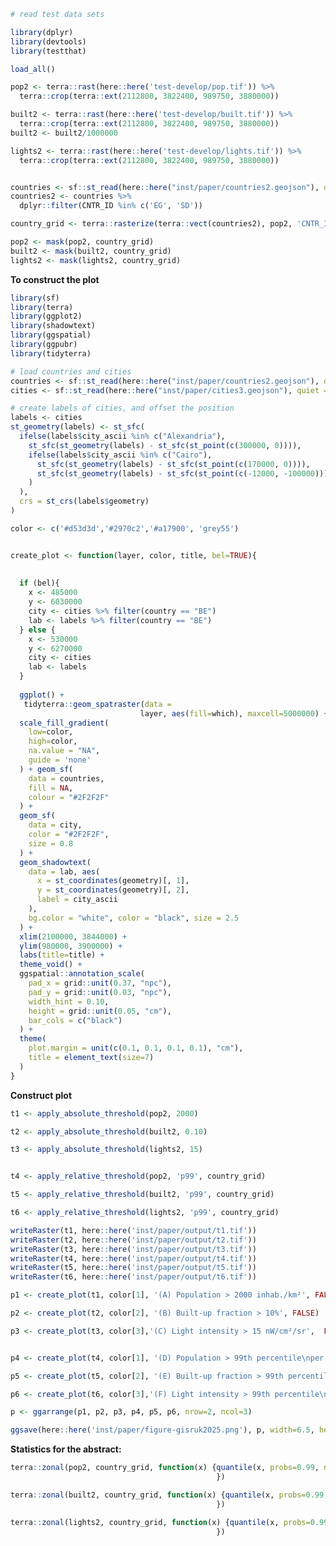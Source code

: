```r
# read test data sets

library(dplyr)
library(devtools)
library(testthat)

load_all()

pop2 <- terra::rast(here::here('test-develop/pop.tif')) %>% 
  terra::crop(terra::ext(2112800, 3822400, 989750, 3880000))

built2 <- terra::rast(here::here('test-develop/built.tif')) %>% 
  terra::crop(terra::ext(2112800, 3822400, 989750, 3880000))
built2 <- built2/1000000

lights2 <- terra::rast(here::here('test-develop/lights.tif')) %>% 
  terra::crop(terra::ext(2112800, 3822400, 989750, 3880000))


countries <- sf::st_read(here::here("inst/paper/countries2.geojson"), quiet = TRUE)
countries2 <- countries %>%
  dplyr::filter(CNTR_ID %in% c('EG', 'SD'))

country_grid <- terra::rasterize(terra::vect(countries2), pop2, 'CNTR_ID')

pop2 <- mask(pop2, country_grid)
built2 <- mask(built2, country_grid)
lights2 <- mask(lights2, country_grid)
```

**To construct the plot**

```r

library(sf)
library(terra)
library(ggplot2)
library(shadowtext)
library(ggspatial)
library(ggpubr)
library(tidyterra)

# load countries and cities
countries <- sf::st_read(here::here("inst/paper/countries2.geojson"), quiet = TRUE)
cities <- sf::st_read(here::here("inst/paper/cities3.geojson"), quiet = TRUE)

# create labels of cities, and offset the position
labels <- cities
st_geometry(labels) <- st_sfc(
  ifelse(labels$city_ascii %in% c("Alexandria"),
    st_sfc(st_geometry(labels) - st_sfc(st_point(c(300000, 0)))),
    ifelse(labels$city_ascii %in% c("Cairo"),
      st_sfc(st_geometry(labels) - st_sfc(st_point(c(170000, 0)))),
      st_sfc(st_geometry(labels) - st_sfc(st_point(c(-12000, -100000))))
    )
  ),
  crs = st_crs(labels$geometry)
)

color <- c('#d53d3d','#2970c2','#a17900', 'grey55')


create_plot <- function(layer, color, title, bel=TRUE){
  
  
  if (bel){
    x <- 485000
    y <- 6030000
    city <- cities %>% filter(country == "BE")
    lab <- labels %>% filter(country == "BE")
  } else {
    x <- 530000
    y <- 6270000
    city <- cities
    lab <- labels
  }
  
  ggplot() + 
   tidyterra::geom_spatraster(data = 
                             layer, aes(fill=which), maxcell=5000000) +
  scale_fill_gradient(
    low=color,
    high=color,
    na.value = "NA",
    guide = 'none'
  ) + geom_sf(
    data = countries,
    fill = NA,
    colour = "#2F2F2F"
  ) +
  geom_sf(
    data = city,
    color = "#2F2F2F",
    size = 0.8
  ) +
  geom_shadowtext(
    data = lab, aes(
      x = st_coordinates(geometry)[, 1],
      y = st_coordinates(geometry)[, 2],
      label = city_ascii
    ),
    bg.color = "white", color = "black", size = 2.5
  ) +
  xlim(2100000, 3844000) +
  ylim(980000, 3900000) +
  labs(title=title) +
  theme_void() +
  ggspatial::annotation_scale(
    pad_x = grid::unit(0.37, "npc"),
    pad_y = grid::unit(0.03, "npc"),
    width_hint = 0.10,
    height = grid::unit(0.05, "cm"),
    bar_cols = c("black")
  ) +
  theme(
    plot.margin = unit(c(0.1, 0.1, 0.1, 0.1), "cm"),
    title = element_text(size=7)
  ) 
}
```

**Construct plot**

```r
t1 <- apply_absolute_threshold(pop2, 2000)

t2 <- apply_absolute_threshold(built2, 0.10)

t3 <- apply_absolute_threshold(lights2, 15)


t4 <- apply_relative_threshold(pop2, 'p99', country_grid)

t5 <- apply_relative_threshold(built2, 'p99', country_grid)

t6 <- apply_relative_threshold(lights2, 'p99', country_grid)
```

```r

writeRaster(t1, here::here('inst/paper/output/t1.tif'))
writeRaster(t2, here::here('inst/paper/output/t2.tif'))
writeRaster(t3, here::here('inst/paper/output/t3.tif'))
writeRaster(t4, here::here('inst/paper/output/t4.tif'))
writeRaster(t5, here::here('inst/paper/output/t5.tif'))
writeRaster(t6, here::here('inst/paper/output/t6.tif'))

```

```r
p1 <- create_plot(t1, color[1], '(A) Population > 2000 inhab./km²', FALSE)

p2 <- create_plot(t2, color[2], '(B) Built-up fraction > 10%', FALSE)

p3 <- create_plot(t3, color[3],'(C) Light intensity > 15 nW/cm²/sr',  FALSE)


p4 <- create_plot(t4, color[1], '(D) Population > 99th percentile\nper country', FALSE)

p5 <- create_plot(t5, color[2], '(E) Built-up fraction > 99th percentile\nper country', FALSE)

p6 <- create_plot(t6, color[3],'(F) Light intensity > 99th percentile\nper country',  FALSE)

p <- ggarrange(p1, p2, p3, p4, p5, p6, nrow=2, ncol=3)
```

```r
ggsave(here::here('inst/paper/figure-gisruk2025.png'), p, width=6.5, height=6.5)
```

**Statistics for the abstract:**

```r
terra::zonal(pop2, country_grid, function(x) {quantile(x, probs=0.99, na.rm = TRUE)
                                              })
```

```r
terra::zonal(built2, country_grid, function(x) {quantile(x, probs=0.99, na.rm = TRUE)
                                              })
```

```r
terra::zonal(lights2, country_grid, function(x) {quantile(x, probs=0.99, na.rm = TRUE)
                                              })
```
